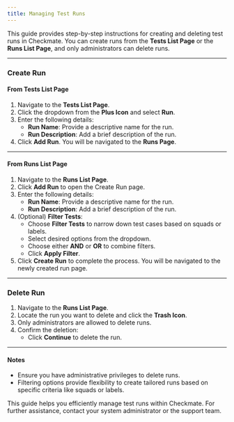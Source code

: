 ```yaml
---
title: Managing Test Runs
---
```


This guide provides step-by-step instructions for creating and deleting test runs in Checkmate. You can create runs from the **Tests List Page** or the **Runs List Page**, and only administrators can delete runs.

---

### Create Run

#### From Tests List Page

1. Navigate to the **Tests List Page**.
2. Click the dropdown from the **Plus Icon** and select **Run**.
3. Enter the following details:
   - **Run Name**: Provide a descriptive name for the run.
   - **Run Description**: Add a brief description of the run.
4. Click **Add Run**. You will be navigated to the **Runs Page**.

---

#### From Runs List Page

1. Navigate to the **Runs List Page**.
2. Click **Add Run** to open the Create Run page.
3. Enter the following details:
   - **Run Name**: Provide a descriptive name for the run.
   - **Run Description**: Add a brief description of the run.
4. (Optional) **Filter Tests**:
   - Choose **Filter Tests** to narrow down test cases based on squads or labels.
   - Select desired options from the dropdown.
   - Choose either **AND** or **OR** to combine filters.
   - Click **Apply Filter**.
5. Click **Create Run** to complete the process. You will be navigated to the newly created run page.

---

### Delete Run

1. Navigate to the **Runs List Page**.
2. Locate the run you want to delete and click the **Trash Icon**.
3. Only administrators are allowed to delete runs.
4. Confirm the deletion:
   - Click **Continue** to delete the run.

---

#### Notes

- Ensure you have administrative privileges to delete runs.
- Filtering options provide flexibility to create tailored runs based on specific criteria like squads or labels.

This guide helps you efficiently manage test runs within Checkmate. For further assistance, contact your system administrator or the support team.
